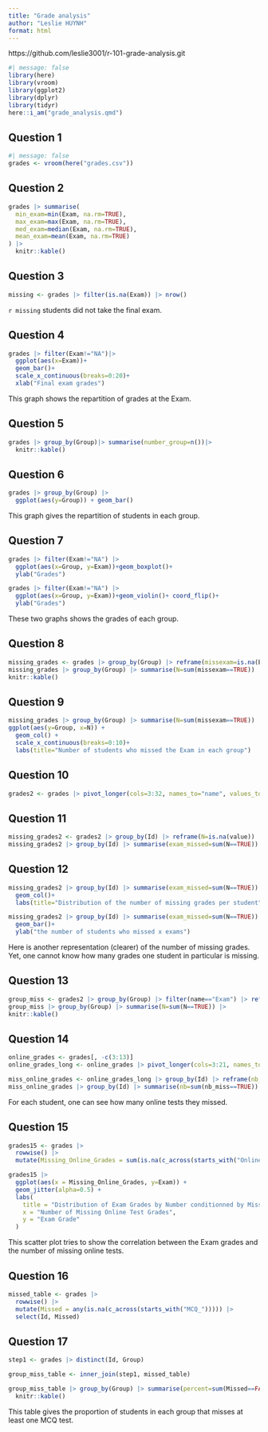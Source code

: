 ```yaml
---
title: "Grade analysis"
author: "Leslie HUYNH"
format: html
---
```

https://github.com/leslie3001/r-101-grade-analysis.git 

```r
#| message: false
library(here)
library(vroom)
library(ggplot2)
library(dplyr)
library(tidyr)
here::i_am("grade_analysis.qmd")
```
## Question 1
```r
#| message: false
grades <- vroom(here("grades.csv"))
```
## Question 2
```r
grades |> summarise(
  min_exam=min(Exam, na.rm=TRUE),
  max_exam=max(Exam, na.rm=TRUE),
  med_exam=median(Exam, na.rm=TRUE),
  mean_exam=mean(Exam, na.rm=TRUE)
) |>
  knitr::kable()
```

## Question 3
```r
missing <- grades |> filter(is.na(Exam)) |> nrow()
```
`r missing` students did not take the final exam. 

## Question 4
```r
grades |> filter(Exam!="NA")|>
  ggplot(aes(x=Exam))+ 
  geom_bar()+
  scale_x_continuous(breaks=0:20)+
  xlab("Final exam grades")
```
This graph shows the repartition of grades at the Exam. 

## Question 5
```r
grades |> group_by(Group)|> summarise(number_group=n())|>
  knitr::kable()
```

## Question 6
```r
grades |> group_by(Group) |> 
  ggplot(aes(y=Group)) + geom_bar()
```
This graph gives the repartition of students in each group.

## Question 7
```r
grades |> filter(Exam!="NA") |>
  ggplot(aes(x=Group, y=Exam))+geom_boxplot()+
  ylab("Grades")
```

```r
grades |> filter(Exam!="NA") |>
  ggplot(aes(x=Group, y=Exam))+geom_violin()+ coord_flip()+
  ylab("Grades")
```
These two graphs shows the grades of each group. 

## Question 8
```r
missing_grades <- grades |> group_by(Group) |> reframe(missexam=is.na(Exam))
missing_grades |> group_by(Group) |> summarise(N=sum(missexam==TRUE)) |>
knitr::kable()
```

## Question 9
```r
missing_grades |> group_by(Group) |> summarise(N=sum(missexam==TRUE)) |>
ggplot(aes(y=Group, x=N)) + 
  geom_col() + 
  scale_x_continuous(breaks=0:10)+
  labs(title="Number of students who missed the Exam in each group")

```

## Question 10
```r
grades2 <- grades |> pivot_longer(cols=3:32, names_to="name", values_to="value")
```

## Question 11
```r
missing_grades2 <- grades2 |> group_by(Id) |> reframe(N=is.na(value))
missing_grades2 |> group_by(Id) |> summarise(exam_missed=sum(N==TRUE))

```
## Question 12
```r
missing_grades2 |> group_by(Id) |> summarise(exam_missed=sum(N==TRUE)) |> ggplot(aes(x=Id, y=exam_missed))+
  geom_col()+
  labs(title="Distribution of the number of missing grades per student")
```
```r
missing_grades2 |> group_by(Id) |> summarise(exam_missed=sum(N==TRUE)) |> ggplot(aes(x=exam_missed))+
  geom_bar()+
  ylab("the number of students who missed x exams")
```
Here is another representation (clearer) of the number of missing grades. Yet, one cannot know how many grades one student in particular is missing. 

## Question 13
```r
group_miss <- grades2 |> group_by(Group) |> filter(name=="Exam") |> reframe(N=is.na(value))
group_miss |> group_by(Group) |> summarise(N=sum(N==TRUE)) |>
knitr::kable()
```
## Question 14
```r
online_grades <- grades[, -c(3:13)]
online_grades_long <- online_grades |> pivot_longer(cols=3:21, names_to = "Online Exam", values_to = "grades")
```

```r
miss_online_grades <- online_grades_long |> group_by(Id) |> reframe(nb_miss=is.na(grades))
miss_online_grades |> group_by(Id) |> summarise(nb=sum(nb_miss==TRUE))
```
For each student, one can see how many online tests they missed. 

## Question 15
```r
grades15 <- grades |>
  rowwise() |>
  mutate(Missing_Online_Grades = sum(is.na(c_across(starts_with("Online_MCQ")))))
```

```r
grades15 |>
  ggplot(aes(x = Missing_Online_Grades, y=Exam)) +
  geom_jitter(alpha=0.5) + 
  labs(
    title = "Distribution of Exam Grades by Number conditionned by Missing Online Test Grades",
    x = "Number of Missing Online Test Grades",
    y = "Exam Grade"
  )
```
This scatter plot tries to show the correlation between the Exam grades and the number of missing online tests. 


## Question 16
```r
missed_table <- grades |>
  rowwise() |>
  mutate(Missed = any(is.na(c_across(starts_with("MCQ_"))))) |>
  select(Id, Missed)
```

## Question 17
```r
step1 <- grades |> distinct(Id, Group)
```


```r
group_miss_table <- inner_join(step1, missed_table)
```
```r
group_miss_table |> group_by(Group) |> summarise(percent=sum(Missed==FALSE)/n()*100) |> 
  knitr::kable()
```
This table gives the proportion of students in each group that misses at least one MCQ test.

